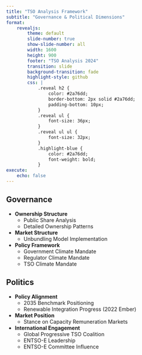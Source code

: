```yaml
---
title: "TSO Analysis Framework"
subtitle: "Governance & Political Dimensions"
format:
    revealjs:
        theme: default
        slide-number: true
        show-slide-number: all
        width: 1600
        height: 900
        footer: "TSO Analysis 2024"
        transition: slide
        background-transition: fade
        highlight-style: github
        css: |
            .reveal h2 {
                color: #2a76dd;
                border-bottom: 2px solid #2a76dd;
                padding-bottom: 10px;
            }
            .reveal ul {
                font-size: 36px;
            }
            .reveal ul ul {
                font-size: 32px;
            }
            .highlight-blue {
                color: #2a76dd;
                font-weight: bold;
            }
execute:
    echo: false
---
```


## Governance {.center}

::: {.incremental}
- **Ownership Structure**
    - Public Share Analysis
    - Detailed Ownership Patterns
- **Market Structure**
    - Unbundling Model Implementation
- **Policy Framework**
    - Government Climate Mandate
    - Regulator Climate Mandate
    - TSO Climate Mandate
:::

## Politics {.center}

::: {.incremental}
- **Policy Alignment**
    - [2035]{.highlight-blue} Benchmark Positioning
    - Renewable Integration Progress (2022 Ember)
- **Market Position**
    - Stance on Capacity Remuneration Markets
- **International Engagement**
    - Global Progressive TSO Coalition
    - ENTSO-E Leadership
    - ENTSO-E Committee Influence
:::